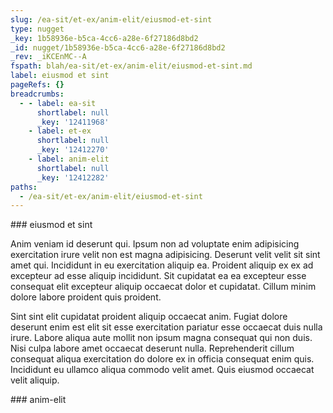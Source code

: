 ```yaml
---
slug: /ea-sit/et-ex/anim-elit/eiusmod-et-sint
type: nugget
_key: 1b58936e-b5ca-4cc6-a28e-6f27186d8bd2
_id: nugget/1b58936e-b5ca-4cc6-a28e-6f27186d8bd2
_rev: _iKCEnMC--A
fspath: blah/ea-sit/et-ex/anim-elit/eiusmod-et-sint.md
label: eiusmod et sint
pageRefs: {}
breadcrumbs:
  - - label: ea-sit
      shortlabel: null
      _key: '12411968'
    - label: et-ex
      shortlabel: null
      _key: '12412270'
    - label: anim-elit
      shortlabel: null
      _key: '12412282'
paths:
  - /ea-sit/et-ex/anim-elit/eiusmod-et-sint
---
```


<NuggetArea>
<Nugget slug="/ea-sit/et-ex/anim-elit/eiusmod-et-sint" type="nugget" _key="1b58936e-b5ca-4cc6-a28e-6f27186d8bd2" _id="nugget/1b58936e-b5ca-4cc6-a28e-6f27186d8bd2" _rev="_iKCEnMC--A" fspath="blah/ea-sit/et-ex/anim-elit/eiusmod-et-sint.md" label="eiusmod et sint" paths="/ea-sit/et-ex/anim-elit/eiusmod-et-sint">
<NuggetBody>
### eiusmod et sint

Anim veniam id deserunt qui. Ipsum non ad voluptate enim adipisicing exercitation irure velit non est magna adipisicing. Deserunt velit velit sit sint amet qui. Incididunt in eu exercitation aliquip ea. Proident aliquip ex ex ad excepteur ad esse aliquip incididunt. Sit cupidatat ea ea excepteur esse consequat elit excepteur aliquip occaecat dolor et cupidatat. Cillum minim dolore labore proident quis proident.

Sint sint elit cupidatat proident aliquip occaecat anim. Fugiat dolore deserunt enim est elit sit esse exercitation pariatur esse occaecat duis nulla irure. Labore aliqua aute mollit non ipsum magna consequat qui non duis. Nisi culpa labore amet occaecat deserunt nulla. Reprehenderit cillum consequat aliqua exercitation do dolore ex in officia consequat enim quis. Incididunt eu ullamco aliqua commodo velit amet. Quis eiusmod occaecat velit aliquip.

</NuggetBody>
<Breadcrumbs>
<Crumbs>
<Crumb _key="12411968" label="ea-sit" /><Crumb _key="12412270" label="et-ex" /><Crumb _key="12412282" label="anim-elit" />
</Crumbs>
</Breadcrumbs>
</Nugget>

<NuggetsInbound>
</NuggetsInbound>
<NuggetsOutbound>
</NuggetsOutbound>
</NuggetArea>
<PassagesInbound>
<Passage direction="inbound" type="passage" _key="12412282" _id="passage/12412282" _rev="_iKCEnMC---" label="anim-elit" passage="anim-elit" fspath="blah/ea-sit/et-ex/anim-elit" paths="/ea-sit/et-ex/anim-elit" slug="/ea-sit/et-ex/anim-elit">
<NuggetBody>
### anim-elit

</NuggetBody>
<Breadcrumbs>
<Crumbs>
<Crumb _key="12411968" label="ea-sit" /><Crumb _key="12412270" label="et-ex" />
</Crumbs>
</Breadcrumbs>
</Passage>

</PassagesInbound>
<PassagesOutbound>
</PassagesOutbound>